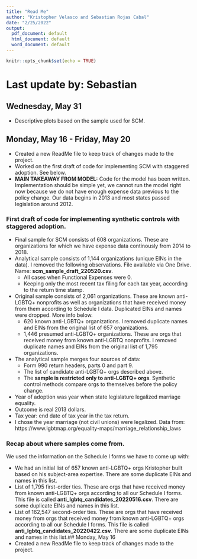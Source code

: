 ```yaml
---
title: "Read Me"
author: "Kristopher Velasco and Sebastian Rojas Cabal"
date: "2/25/2022"
output:
  pdf_document: default
  html_document: default
  word_document: default
---
```


```r
knitr::opts_chunk$set(echo = TRUE)
```
# Last update by: Sebastian

## Wednesday, May 31
* Descriptive plots based on the sample used for SCM.

## Monday, May 16 - Friday, May 20
* Created a new ReadMe file to keep track of changes made to the project.
* Worked on the first draft of code for implementing SCM with staggered adoption. See below.
* **MAIN TAKEAWAY FROM MODEL:** Code for the model has been written. Implementation should be simple yet, we cannot run the model right now because we do not have enough expense data previous to the policy change. Our data begins in 2013 and most states passed legislation around 2012.

### First draft of code for implementing synthetic controls with staggered adoption.
* Final sample for SCM consists of 608 organizations. These are organizations for which we have expense data continously from 2014 to 2018.
* Analytical sample consists of 1,144 organizations (unique EINs in the data). I removed the following observations. File available via One Drive. Name: **scm_sample_draft_220520.csv**.
  + All cases when Functional Expenses were 0.
  + Keeping only the most recent tax filing for each tax year, according to the return time stamp.
* Original sample consists of 2,061 organizations. These are known anti-LGBTQ+ nonprofits as well as organizations that have received money from them according to Schedule I data. Duplicated EINs and names were dropped. More info below.
  + 620 known anti-LGBTQ+ organizations. I removed duplicate names and EINs from the original list of 657 organizations.
  + 1,446 presumed anti-LGBTQ+ organizations. These are orgs that received money from known anti-LGBTQ nonprofits. I removed duplicate names and EINs from the original list of 1,795 organizations.
* The analytical sample merges four sources of data:
  + Form 990 return headers, parts 0 and part 9.
  + The list of candidate anti-LGBTQ+ orgs described above.
  + The **sample is restricted only to anti-LGBTQ+ orgs**. Synthetic control methods compare orgs to themselves before the policy change.
* Year of adoption was year when state legislature legalized marriage equality.
* Outcome is real 2013 dollars.
* Tax year: end date of tax year in the tax return.
* I chose the year marriage (not civil unions) were legalized. Data from: https://www.lgbtmap.org/equality-maps/marriage_relationship_laws

### Recap about where samples come from.
We used the information on the Schedule I forms we have to come up with:

* We had an initial list of 657 known anti-LGBTQ+ orgs Kristopher built based on his subject-area expertise. There are some duplicate EINs and names in this list.
* List of 1,795 first-order ties. These are orgs that have received money from known anti-LGBTQ+ orgs according to all our Schedule I forms. This file is called **anti_lgbtq_candidates_20220516.csv**. There are some duplicate EINs and names in this list.
* List of 162,547 second-order ties. These are orgs that have received money from orgs that received money from known anti-LGBTQ+ orgs according to all our Schedule I forms. This file is called **anti_lgbtq_candidates_20220422.csv**. There are some duplicate EINs and names in this list.## Monday, May 16
* Created a new ReadMe file to keep track of changes made to the project.